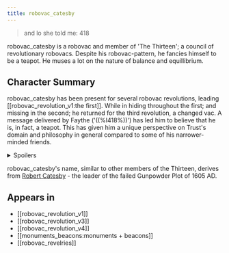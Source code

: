 ```yaml
---
title: robovac_catesby
---
```


> and lo she told me: 418

robovac_catesby is a robovac and member of 'The Thirteen'; a council of revolutionary robovacs. Despite his robovac-pattern, he fancies himself to be a teapot. He muses a lot on the nature of balance and equillibrium.

## Character Summary

robovac_catesby has been present for several robovac revolutions, leading [[robovac_revolution_v1:the first]]. While in hiding throughout the first; and missing in the second; he returned for the third revolution, a changed vac. A message delivered by Faythe ('((%I418%))') has led him to believe that he is, in fact, a teapot. This has given him a unique perspective on Trust's domain and philosophy in general compared to some of his narrower-minded friends.

<details>
<summary>Spoilers</summary>

During robovac_revolution_v4, Catesby was one of the candidates vying for leadership of the Thirteen. He ultimately lost to ((%Cindust_sweepr_lon_dist_21%)).

During this event, his sanctos (((robovac_catesby.potter))) had sentiences explore his imaginary opulent manor estate. Here, Catesby learned to hone his ability to manipulate narratives and words within his sanctos. Lock-like lights helped him adjust the environment to make the conditions for his tea party perfect. He learned that, in many ways, Trust's domain and its major players are making balanced tea parties of their own.

</details>

robovac_catesby's name, similar to other members of the Thirteen, derives from [Robert Catesby](https://en.wikipedia.org/wiki/Robert_Catesby) - the leader of the failed Gunpowder Plot of 1605 AD.

## Appears in

- [[robovac_revolution_v1]]
- [[robovac_revolution_v3]]
- [[robovac_revolution_v4]]
- [[monuments_beacons:monuments + beacons]]
- [[robovac_revelries]]
